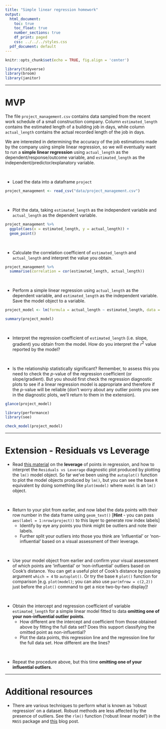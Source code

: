 ```yaml
---
title: "Simple linear regression homework"
output:
  html_document:
    toc: true
    toc_float: true
    number_sections: true
    df_print: paged
    css: ../../../styles.css
  pdf_document: default
---
```




```r
knitr::opts_chunk$set(echo = TRUE, fig.align = 'center')
```
```r
library(tidyverse)
library(broom)
library(janitor)
```

<hr>

# MVP

The file `project_management.csv` contains data sampled from the recent work schedule of a small construction company. Column `estimated_length` contains the estimated length of a building job in days, while column `actual_length` contains the actual recorded length of the job in days. 

We are interested in determining the accuracy of the job estimations made by the company using simple linear regression, so we will eventually want to run a **simple linear regression** using `actual_length` as the dependent/response/outcome variable, and `estimated_length` as the independent/predictor/explanatory variable.

<br>

* Load the data into a dataframe `project`

```r
project_management <- read_csv("data/project_management.csv")
```


<br>

* Plot the data, taking `estimated_length` as the independent variable and `actual_length` as the dependent variable. 

```r

project_management %>% 
  ggplot(aes(x = estimated_length, y = actual_length)) +
  geom_point()

```



<br>

* Calculate the correlation coefficient of `estimated_length` and `actual_length` and interpret the value you obtain.

```r

project_management %>% 
  summarise(correlation = cor(estimated_length, actual_length))

```


<br>

* Perform a simple linear regression using `actual_length` as the dependent variable, and `estimated_length` as the independent variable. Save the model object to a variable. 

```r

project_model <- lm(formula = actual_length ~ estimated_length, data = project_management)

summary(project_model)
```




<br>

* Interpret the regression coefficient of `estimated_length` (i.e. slope, gradient) you obtain from the model. How do you interpret the $r^2$ value reported by the model?




<br>

* Is the relationship statistically significant? Remember, to assess this you need to check the $p$-value of the regression coefficient (or slope/gradient). But you should first check the regression diagnostic plots to see if a linear regression model is appropriate and therefore if the $p$-value will be reliable (don't worry about any outlier points you see in the diagnostic plots, we'll return to them in the extension).


```r

glance(project_model)

library(performance)
library(see)

check_model(project_model)

```



<hr>

# Extension - Residuals vs Leverage

* Read [this material](https://boostedml.com/2019/03/linear-regression-plots-residuals-vs-leverage.html) on the **leverage** of points in regression, and how to interpret the `Residuals vs Leverage` diagnostic plot produced by plotting the `lm()` model object. So far we've been using the `autoplot()` function to plot the model objects produced by `lm()`, but you can see the base `R` equivalent by doing something like `plot(model)` where `model` is an `lm()` object.

<br>

* Return to your plot from earlier, and now label the data points with their row number in the data frame using `geom_text()` [**Hint** - you can pass `aes(label = 1:nrow(project))` to this layer to generate row index labels]
  - Identify by eye any points you think might be outliers and note their labels.
  - Further split your outliers into those you think are 'influential' or 'non-influential' based on a visual assessment of their leverage.

<br>

* Use your model object from earlier and confirm your visual assessment of which points are 'influential' or 'non-influential' outliers based on Cook's distance. You can get a useful plot of Cook's distance by passing argument `which = 4` to `autoplot()`. Or try the base `R` `plot()` function for comparison [e.g. `plot(model)`; you can also use `par(mfrow = c(2,2))` just before the `plot()` command to get a nice two-by-two display]!

<br>

* Obtain the intercept and regression coefficient of variable `estimated_length` for a simple linear model fitted to data **omitting one of your non-influential outlier points**. 
  - How different are the intercept and coefficient from those obtained above by fitting the full data set? Does this support classifying the omitted point as non-influential? 
  - Plot the data points, this regression line and the regression line for the full data set. How different are the lines?
  
<br>

* Repeat the procedure above, but this time **omitting one of your influential outliers**. 

<hr>

# Additional resources

* There are various techniques to perform what is known as 'robust regression' on a dataset. Robust methods are less affected by the presence of outliers. See the `rlm()` function ('robust linear model') in the `MASS` package and [this](http://www.alastairsanderson.com/R/tutorials/robust-regression-in-R/) blog post.




